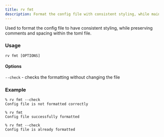 ```yaml
---
title: rv fmt
description: Format the config file with consistent styling, while maintaining spacing and comments
---
```


Used to format the config file to have consistent styling, while preserving comments and spacing within the toml file.

### Usage
```
rv fmt [OPTIONS]
```

#### Options
`--check` - checks the formatting without changing the file

### Example
```shell {1, 4, 7}
% rv fmt --check
Config file is not formatted correctly

% rv fmt
Config file successfully formatted

% rv fmt --check
Config file is already formatted
```